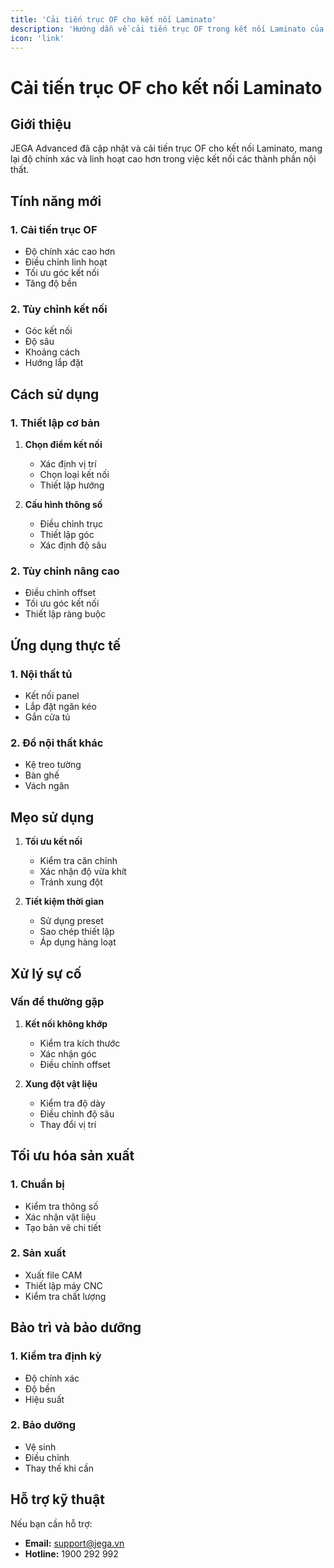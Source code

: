 ```yaml
---
title: 'Cải tiến trục OF cho kết nối Laminato'
description: 'Hướng dẫn về cải tiến trục OF trong kết nối Laminato của JEGA Advanced'
icon: 'link'
---
```


# Cải tiến trục OF cho kết nối Laminato

## Giới thiệu

JEGA Advanced đã cập nhật và cải tiến trục OF cho kết nối Laminato, mang lại độ chính xác và linh hoạt cao hơn trong việc kết nối các thành phần nội thất.

## Tính năng mới

### 1. Cải tiến trục OF
- Độ chính xác cao hơn
- Điều chỉnh linh hoạt
- Tối ưu góc kết nối
- Tăng độ bền

### 2. Tùy chỉnh kết nối
- Góc kết nối
- Độ sâu
- Khoảng cách
- Hướng lắp đặt

## Cách sử dụng

### 1. Thiết lập cơ bản
1. **Chọn điểm kết nối**
   - Xác định vị trí
   - Chọn loại kết nối
   - Thiết lập hướng

2. **Cấu hình thông số**
   - Điều chỉnh trục
   - Thiết lập góc
   - Xác định độ sâu

### 2. Tùy chỉnh nâng cao
- Điều chỉnh offset
- Tối ưu góc kết nối
- Thiết lập ràng buộc

## Ứng dụng thực tế

### 1. Nội thất tủ
- Kết nối panel
- Lắp đặt ngăn kéo
- Gắn cửa tủ

### 2. Đồ nội thất khác
- Kệ treo tường
- Bàn ghế
- Vách ngăn

## Mẹo sử dụng

1. **Tối ưu kết nối**
   - Kiểm tra căn chỉnh
   - Xác nhận độ vừa khít
   - Tránh xung đột

2. **Tiết kiệm thời gian**
   - Sử dụng preset
   - Sao chép thiết lập
   - Áp dụng hàng loạt

## Xử lý sự cố

### Vấn đề thường gặp
1. **Kết nối không khớp**
   - Kiểm tra kích thước
   - Xác nhận góc
   - Điều chỉnh offset

2. **Xung đột vật liệu**
   - Kiểm tra độ dày
   - Điều chỉnh độ sâu
   - Thay đổi vị trí

## Tối ưu hóa sản xuất

### 1. Chuẩn bị
- Kiểm tra thông số
- Xác nhận vật liệu
- Tạo bản vẽ chi tiết

### 2. Sản xuất
- Xuất file CAM
- Thiết lập máy CNC
- Kiểm tra chất lượng

## Bảo trì và bảo dưỡng

### 1. Kiểm tra định kỳ
- Độ chính xác
- Độ bền
- Hiệu suất

### 2. Bảo dưỡng
- Vệ sinh
- Điều chỉnh
- Thay thế khi cần

## Hỗ trợ kỹ thuật

Nếu bạn cần hỗ trợ:
- **Email:** support@jega.vn
- **Hotline:** 1900 292 992
